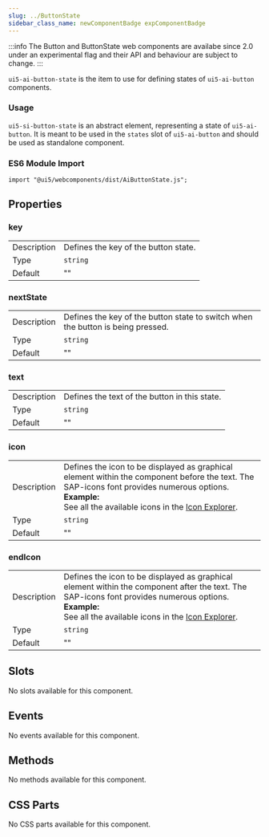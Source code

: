 ```yaml
---
slug: ../ButtonState
sidebar_class_name: newComponentBadge expComponentBadge
---
```


:::info
The Button and ButtonState web components are availabe since 2.0 under an experimental flag and their API and behaviour are subject to change.
:::



`ui5-ai-button-state` is the item to use for defining states of `ui5-ai-button` components.

### Usage

`ui5-si-button-state` is an abstract element, representing a state of `ui5-ai-button`. It is meant to be used in the `states` slot
of `ui5-ai-button` and should be used as standalone component.

### ES6 Module Import

`import "@ui5/webcomponents/dist/AiButtonState.js";`

## Properties
### key
|             |   |
|-------------|---|
| Description | Defines the key of the button state. |
| Type        | `string`               |
| Default     | ""                         |
### nextState
|             |   |
|-------------|---|
| Description | Defines the key of the button state to switch when the button is being pressed. |
| Type        | `string`               |
| Default     | ""                         |
### text
|             |   |
|-------------|---|
| Description | Defines the text of the button in this state. |
| Type        | `string`               |
| Default     | ""                         |
### icon
|             |   |
|-------------|---|
| Description | Defines the icon to be displayed as graphical element within the component before the text. The SAP-icons font provides numerous options.<br />**Example:**<br />See all the available icons in the [Icon Explorer](https://sdk.openui5.org/test-resources/sap/m/demokit/iconExplorer/webapp/index.html). |
| Type        | `string`               |
| Default     | ""                         |
### endIcon
|             |   |
|-------------|---|
| Description | Defines the icon to be displayed as graphical element within the component after the text. The SAP-icons font provides numerous options.<br />**Example:**<br />See all the available icons in the [Icon Explorer](https://sdk.openui5.org/test-resources/sap/m/demokit/iconExplorer/webapp/index.html). |
| Type        | `string`               |
| Default     | ""                         |

## Slots
No slots available for this component.

## Events
No events available for this component.

## Methods
No methods available for this component.

## CSS Parts
No CSS parts available for this component.